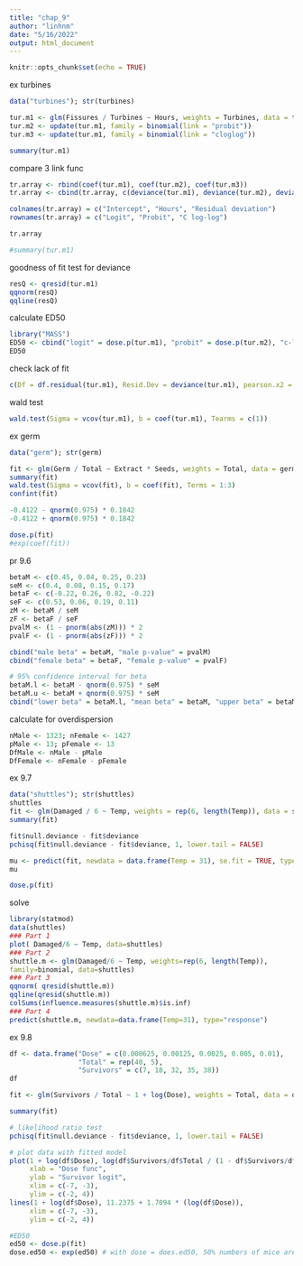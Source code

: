 ```yaml
---
title: "chap_9"
author: "linhnm"
date: "5/16/2022"
output: html_document
---
```


```r
knitr::opts_chunk$set(echo = TRUE)
```

ex turbines
```r
data("turbines"); str(turbines)

tur.m1 <- glm(Fissures / Turbines ~ Hours, weights = Turbines, data = turbines, family = binomial())
tur.m2 <- update(tur.m1, family = binomial(link = "probit"))
tur.m3 <- update(tur.m1, family = binomial(link = "cloglog"))

summary(tur.m1)
```

compare 3 link func
```r

tr.array <- rbind(coef(tur.m1), coef(tur.m2), coef(tur.m3))
tr.array <- cbind(tr.array, c(deviance(tur.m1), deviance(tur.m2), deviance(tur.m3)))

colnames(tr.array) = c("Intercept", "Hours", "Residual deviation")
rownames(tr.array) = c("Logit", "Probit", "C log-log")

tr.array

#summary(tur.m1)
```

goodness of fit test for deviance
```r
resQ <- qresid(tur.m1)
qqnorm(resQ)
qqline(resQ)

```
calculate ED50
```r
library("MASS")
ED50 <- cbind("logit" = dose.p(tur.m1), "probit" = dose.p(tur.m2), "c-log-log" = dose.p(tur.m3))
ED50
```
check lack of fit
```r
c(Df = df.residual(tur.m1), Resid.Dev = deviance(tur.m1), pearson.x2 = sum(resid(tur.m1, type = "pearson")^2))
```
wald test
```r
wald.test(Sigma = vcov(tur.m1), b = coef(tur.m1), Tearms = c(1))
```



ex germ
```r
data("germ"); str(germ)

fit <- glm(Germ / Total ~ Extract * Seeds, weights = Total, data = germ, family = binomial(link = "logit"))
summary(fit)
wald.test(Sigma = vcov(fit), b = coef(fit), Terms = 1:3)
confint(fit)

-0.4122 - qnorm(0.975) * 0.1842
-0.4122 + qnorm(0.975) * 0.1842

dose.p(fit)
#exp(coef(fit))
```

pr 9.6

```r
betaM <- c(0.45, 0.04, 0.25, 0.23)
seM <- c(0.4, 0.08, 0.15, 0.17)
betaF <- c(-0.22, 0.26, 0.82, -0.22)
seF <- c(0.53, 0.06, 0.19, 0.11)
zM <- betaM / seM
zF <- betaF / seF
pvalM <- (1 - pnorm(abs(zM))) * 2
pvalF <- (1 - pnorm(abs(zF))) * 2

cbind("male beta" = betaM, "male p-value" = pvalM)
cbind("female beta" = betaF, "female p-value" = pvalF)
```
```r
# 95% confidence interval for beta
betaM.l <- betaM - qnorm(0.975) * seM
betaM.u <- betaM + qnorm(0.975) * seM
cbind("lower beta" = betaM.l, "mean beta" = betaM, "upper beta" = betaM.u)
```
calculate for overdispersion
```r
nMale <- 1323; nFemale <- 1427
pMale <- 13; pFemale <- 13
DfMale <- nMale - pMale
DfFemale <- nFemale - pFemale


```

ex 9.7
```r
data("shuttles"); str(shuttles)
shuttles
fit <- glm(Damaged / 6 ~ Temp, weights = rep(6, length(Temp)), data = shuttles, family = binomial())
summary(fit)

fit$null.deviance - fit$deviance
pchisq(fit$null.deviance - fit$deviance, 1, lower.tail = FALSE)

mu <- predict(fit, newdata = data.frame(Temp = 31), se.fit = TRUE, type = "response")
mu

dose.p(fit)
```
solve
```r
library(statmod)
data(shuttles)
### Part 1
plot( Damaged/6 ~ Temp, data=shuttles)
### Part 2
shuttle.m <- glm(Damaged/6 ~ Temp, weights=rep(6, length(Temp)),
family=binomial, data=shuttles)
### Part 3
qqnorm( qresid(shuttle.m))
qqline(qresid(shuttle.m))
colSums(influence.measures(shuttle.m)$is.inf)
### Part 4
predict(shuttle.m, newdata=data.frame(Temp=31), type="response")
```

ex 9.8
```r
df <- data.frame("Dose" = c(0.000625, 0.00125, 0.0025, 0.005, 0.01),
                 "Total" = rep(40, 5),
                 "Survivors" = c(7, 18, 32, 35, 38))
df

fit <- glm(Survivors / Total ~ 1 + log(Dose), weights = Total, data = df, family = binomial())

summary(fit)

# likelihood ratio test
pchisq(fit$null.deviance - fit$deviance, 1, lower.tail = FALSE)

# plot data with fitted model
plot(1 + log(df$Dose), log(df$Survivors/df$Total / (1 - df$Survivors/df$Total)),
     xlab = "Dose func",
     ylab = "Survivor logit",
     xlim = c(-7, -3),
     ylim = c(-2, 4))
lines(1 + log(df$Dose), 11.2375 + 1.7094 * (log(df$Dose)),
     xlim = c(-7, -3),
     ylim = c(-2, 4))

#ED50
ed50 <- dose.p(fit)
dose.ed50 <- exp(ed50) # with dose = does.ed50, 50% numbers of mice are survival


```


